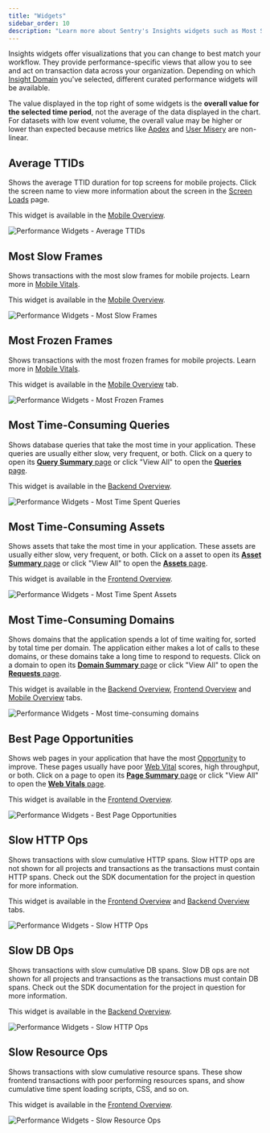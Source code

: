 ```yaml
---
title: "Widgets"
sidebar_order: 10
description: "Learn more about Sentry's Insights widgets such as Most Slow Frames, Most Time-Consuming Queries, and Slow HTTP Ops, and how they can be used to surface performance insights in your applications."
---
```


Insights widgets offer visualizations that you can change to best match your workflow. They provide performance-specific views that allow you to see and act on transaction data across your organization.
Depending on which [Insight Domain](http://localhost:3000/product/insights/) you've selected, different curated performance widgets will be available.

<Alert>

The value displayed in the top right of some widgets is the **overall value for the selected time period**, not the average of the data displayed in the chart. For datasets with low event volume, the overall value may be higher or lower than expected because metrics like [Apdex](/product/insights/overview/metrics/#apdex) and [User Misery](/product/insights/overview/metrics/#user-misery) are non-linear.

</Alert>

## Average TTIDs

Shows the average TTID duration for top screens for mobile projects. Click the screen name to view more information about the screen in the [Screen Loads](/product/insights/mobile/mobile-vitals/screen-loads/) page.

This widget is available in the [Mobile Overview](/product/insights/mobile/).

![Performance Widgets - Average TTIDs](./img/widgets_average_ttids.png)

## Most Slow Frames

Shows transactions with the most slow frames for mobile projects. Learn more in [Mobile Vitals](/product/insights/mobile/mobile-vitals).

This widget is available in the [Mobile Overview](/product/insights/mobile/).

![Performance Widgets - Most Slow Frames](./img/widgets_most_slow_frames.png)

## Most Frozen Frames

Shows transactions with the most frozen frames for mobile projects. Learn more in [Mobile Vitals](/product/insights/mobile/mobile-vitals).

This widget is available in the [Mobile Overview](/product/insights/mobile) tab.

![Performance Widgets - Most Frozen Frames](./img/widgets_most_frozen_frames.png)

## Most Time-Consuming Queries

Shows database queries that take the most time in your application. These queries are usually either slow, very frequent, or both. Click on a query to open its [**Query Summary** page](/product/insights/queries#query-summary-page) or click "View All" to open the [**Queries** page](/product/insights/queries#queries-page).

This widget is available in the [Backend Overview](/product/insights/backend/).

![Performance Widgets - Most Time Spent Queries](./img/widgets_most_time_spent_queries.png)

## Most Time-Consuming Assets

Shows assets that take the most time in your application. These assets are usually either slow, very frequent, or both. Click on a asset to open its [**Asset Summary** page](/product/insights/frontend/assets#asset-summary-page) or click "View All" to open the [**Assets** page](/product/insights/frontend/assets#assets-page).

This widget is available in the [Frontend Overview](/product/insights/frontend/).

![Performance Widgets - Most Time Spent Assets](./img/widgets_most_time_spent_assets.png)

## Most Time-Consuming Domains

Shows domains that the application spends a lot of time waiting for, sorted by total time per domain. The application either makes a lot of calls to these domains, or these domains take a long time to respond to requests. Click on a domain to open its [**Domain Summary** page](/product/insights/requests#domain-summary-page) or click "View All" to open the [**Requests** page](/product/insights/requests#requests-page).

This widget is available in the [Backend Overview](/product/insights/backend/), [Frontend Overview](/product/insights/frontend/) and [Mobile Overview](/product/insights/mobile/) tabs.

![Performance Widgets - Most time-consuming domains](./img/widgets_most_time_consuming_domains.png)

## Best Page Opportunities

Shows web pages in your application that have the most [Opportunity](/product/insights/web-vitals/#opportunity) to improve. These pages usually have poor [Web Vital](/product/insights/web-vitals/) scores, high throughput, or both. Click on a page to open its [**Page Summary** page](/product/insights/web-vitals/#page-overview) or click "View All" to open the [**Web Vitals** page](/product/insights/web-vitals/#web-vitals-page).

This widget is available in the [Frontend Overview](/product/insights/frontend/).

![Performance Widgets - Best Page Opportunities](./img/widgets_best_page_opportunities.png)

## Slow HTTP Ops

Shows transactions with slow cumulative HTTP spans. Slow HTTP ops are not shown for all projects and transactions as the transactions must contain HTTP spans. Check out the SDK documentation for the project in question for more information.

This widget is available in the [Frontend Overview](/product/insights/frontend/) and [Backend Overview](/product/insights/backend/) tabs.

![Performance Widgets - Slow HTTP Ops](./img/widgets_slow_http_ops.png)

## Slow DB Ops

Shows transactions with slow cumulative DB spans. Slow DB ops are not shown for all projects and transactions as the transactions must contain DB spans. Check out the SDK documentation for the project in question for more information.

This widget is available in the [Backend Overview](/product/insights/backend/).

![Performance Widgets - Slow HTTP Ops](./img/widgets_slow_db_ops.png)

## Slow Resource Ops

Shows transactions with slow cumulative resource spans. These show frontend transactions with poor performing resources spans, and show cumulative time spent loading scripts, CSS, and so on.

This widget is available in the [Frontend Overview](/product/insights/frontend/).

![Performance Widgets - Slow Resource Ops](./img/widgets_slow_resource_ops.png)
